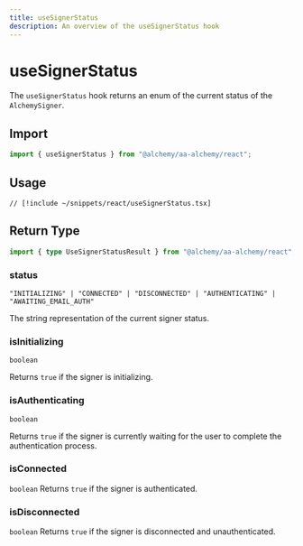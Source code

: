 ```yaml
---
title: useSignerStatus
description: An overview of the useSignerStatus hook
---
```



# useSignerStatus

The `useSignerStatus` hook returns an enum of the current status of the `AlchemySigner`.

## Import

```ts
import { useSignerStatus } from "@alchemy/aa-alchemy/react";
```

## Usage

```tsx [useSignerStatus.tsx]
// [!include ~/snippets/react/useSignerStatus.tsx]
```

## Return Type

```ts
import { type UseSignerStatusResult } from "@alchemy/aa-alchemy/react";
```

### status

`"INITIALIZING" | "CONNECTED" | "DISCONNECTED" | "AUTHENTICATING" | "AWAITING_EMAIL_AUTH"`

The string representation of the current signer status.

### isInitializing

`boolean`

Returns `true` if the signer is initializing.

### isAuthenticating

`boolean`

Returns `true` if the signer is currently waiting for the user to complete the authentication process.

### isConnected

`boolean`
Returns `true` if the signer is authenticated.

### isDisconnected

`boolean`
Returns `true` if the signer is disconnected and unauthenticated.
